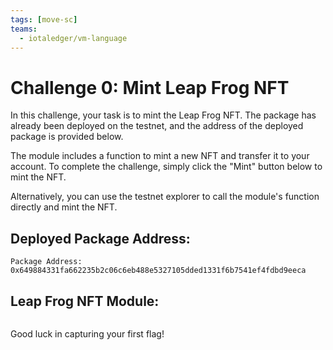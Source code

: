 ```yaml
---
tags: [move-sc]
teams:
  - iotaledger/vm-language
---
```


# Challenge 0: Mint Leap Frog NFT

In this challenge, your task is to mint the Leap Frog NFT. The package has already been deployed on the testnet, and the address of the deployed package is provided below.

The module includes a function to mint a new NFT and transfer it to your account. To complete the challenge, simply click the "Mint" button below to mint the NFT.

Alternatively, you can use the testnet explorer to call the module's function directly and mint the NFT.

## Deployed Package Address:

```
Package Address: 0x649884331fa662235b2c06c6eb488e5327105dded1331f6b7541ef4fdbd9eeca
```

## Leap Frog NFT Module:

```move file=<rootDir>/docs/examples/move/ctf/challenge_0/sources/leap_frog_nft.move
```

Good luck in capturing your first flag!


<MintLeapFrogNFT/>